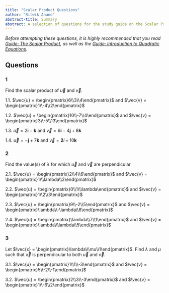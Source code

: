 ```yaml
---
title: "Scalar Product Questions"
author: "Ritwik Anand"
abstract-title: Summary
abstract: A selection of questions for the study guide on the Scalar Product
---
```


*Before attempting these questions, it is highly recommended that you read [Guide: The Scalar Product](Scalar_Product2.qmd), as well as the [Guide: Introduction to Quadratic Equations](introtoquadratics.qmd). *

## Questions {-}

### 1 {-}

Find the scalar product of $\vec{u}$ and $\vec{v}$.

1.1. $\vec{u} = \begin{pmatrix}6\\3\\4\end{pmatrix}$ and $\vec{v} = \begin{pmatrix}1\\-4\\2\end{pmatrix}$

1.2. $\vec{u} = \begin{pmatrix}10\\-7\\4\end{pmatrix}$ and $\vec{v} = \begin{pmatrix}3\\-5\\13\end{pmatrix}$

1.3. $\vec{u}=2\mathbf{i}-\mathbf{k}$ and $\vec{v}=6\mathbf{i}-4\mathbf{j}+8\mathbf{k}$

1.4. $\vec{u}= -\mathbf{j}+7\mathbf{k}$ and $\vec{v}=\mathbf2{i}+10\mathbf{k}$

### 2 {-}

Find the value(s) of $\lambda$ for which $\vec{u}$ and $\vec{v}$ are perpendicular

2.1. $\vec{u} = \begin{pmatrix}2\\4\\6\end{pmatrix}$ and $\vec{v} = \begin{pmatrix}1\\\lambda\\2\end{pmatrix}$

2.2. $\vec{u} = \begin{pmatrix}0\\1\\\lambda\end{pmatrix}$ and $\vec{v} = \begin{pmatrix}1\\2\\3\end{pmatrix}$

2.3. $\vec{u} = \begin{pmatrix}9\\-2\\5\end{pmatrix}$ and $\vec{v} = \begin{pmatrix}\lambda\\-\lambda\\6\end{pmatrix}$ 

2.4. $\vec{u} = \begin{pmatrix}\lambda\\7\\1\end{pmatrix}$ and $\vec{v} = \begin{pmatrix}\lambda\\\lambda\\5\end{pmatrix}$ 

### 3 {-}

Let $\vec{x} = \begin{pmatrix}\lambda\\\mu\\1\end{pmatrix}$. Find $\lambda$ and $\mu$ such that $\vec{x}$ is perpendicular to both $\vec{u}$ and $\vec{v}$.

3.1. $\vec{u} = \begin{pmatrix}1\\1\\-3\end{pmatrix}$ and $\vec{v} = \begin{pmatrix}5\\-2\\-1\end{pmatrix}$

3.2. $\vec{u} = \begin{pmatrix}2\\3\\-3\end{pmatrix}$ and $\vec{v} = \begin{pmatrix}1\\-6\\2\end{pmatrix}$















